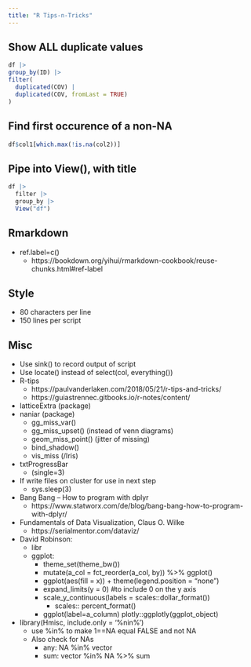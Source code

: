 ```yaml
---
title: "R Tips-n-Tricks"
---
```


## Show ALL duplicate values

```r
df |>
group_by(ID) |>
filter(
  duplicated(COV) |
  duplicated(COV, fromLast = TRUE)
)
```

## Find first occurence of a non-NA

```r
df$col1[which.max(!is.na(col2))]
```

## Pipe into View(), with title

```r
df |>
  filter |>
  group_by |>
  View("df")
```
## Rmarkdown

* ref.label=c()
    * https://bookdown.org/yihui/rmarkdown-cookbook/reuse-chunks.html#ref-label

## Style
* 80 characters per line
* 150 lines per script

## Misc

* Use sink() to record output of script
* Use locate() instead of select(col, everything())
* R-tips
    * https://paulvanderlaken.com/2018/05/21/r-tips-and-tricks/
    * https://guiastrennec.gitbooks.io/r-notes/content/
* latticeExtra (package)
* naniar (package)
    * gg_miss_var()
    * gg_miss_upset() (instead of venn diagrams)
    * geom_miss_point() (jitter of missing)
    * bind_shadow()
    * vis_miss (/Iris)
* txtProgressBar
    * (single=3)
* If write files on cluster for use in next step
    * sys.sleep(3)
* Bang Bang – How to program with dplyr
    * https://www.statworx.com/de/blog/bang-bang-how-to-program-with-dplyr/
* Fundamentals of Data Visualization, Claus O. Wilke
    * https://serialmentor.com/dataviz/
* David Robinson:
    * libr
    * ggplot:
        * theme_set(theme_bw())
        * mutate(a_col = fct_reorder(a_col, by)) %>% ggplot()
        * ggplot(aes(fill = x)) + theme(legend.position = “none”)
        * expand_limits(y = 0) #to include 0 on the y axis
        * scale_y_continuous(labels = scales::dollar_format())
            * scales:: percent_format()
        * ggplot(label=a_column) plotly::ggplotly(ggplot_object)
* library(Hmisc, include.only = '%nin%')
    * use %in% to make 1==NA equal FALSE and not NA
    * Also check for NAs
        * any: NA %in% vector
        * sum: vector %in% NA %>% sum
